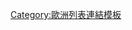 {{Europe topic
|name   = 欧洲各国国旗
|state  = {{{state<includeonly>|autocollapse</includeonly>}}}
|title  = {{flagicon|Europe}} [[欧洲各国国旗]]
|prefix = 国旗
|image  = [[File:Europe orthographic Caucasus Urals boundary.svg|right|100px]]
|UK_only= no
|IE     = Flag of Ireland
|SO     = Flag of Ossetia
|EU     = Flag of Europe
|SMOM   = Flag and coat of arms of the Sovereign Military Order of Malta
}}<noinclude>

[[Category:歐洲列表連結模板]]

</noinclude>